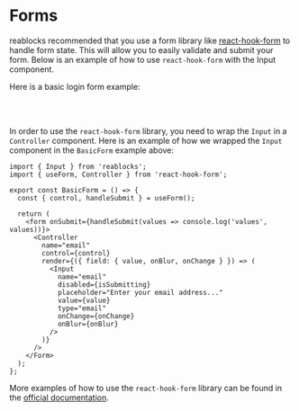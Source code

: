 
<Meta title="Recipes/Form" />

# Forms
reablocks recommended that you use a form library like [react-hook-form](https://react-hook-form.com/) to handle form state.
This will allow you to easily validate and submit your form. Below is an example
of how to use `react-hook-form` with the Input component.

Here is a basic login form example:

<br />
<ThemeProvider theme={theme}>
  <BasicForm />
</ThemeProvider>
<br />

In order to use the `react-hook-form` library, you need to wrap the `Input` in a
`Controller` component. Here is an example of how we wrapped the `Input` component
in the `BasicForm` example above:

```tsx
import { Input } from 'reablocks';
import { useForm, Controller } from 'react-hook-form';

export const BasicForm = () => {
  const { control, handleSubmit } = useForm();

  return (
    <form onSubmit={handleSubmit(values => console.log('values', values))}>
      <Controller
        name="email"
        control={control}
        render={({ field: { value, onBlur, onChange } }) => (
          <Input
            name="email"
            disabled={isSubmitting}
            placeholder="Enter your email address..."
            value={value}
            type="email"
            onChange={onChange}
            onBlur={onBlur}
          />
        )}
      />
    </Form>
  );
};
```

More examples of how to use the `react-hook-form` library can be found in the [official documentation](https://react-hook-form.com/).
